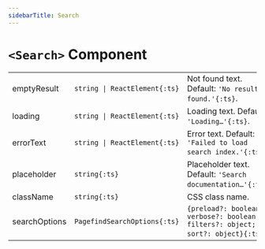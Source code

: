 ```yaml
---
sidebarTitle: Search
---
```


# `<Search>` Component

|               |                               |                                                                                 |
| ------------- | ----------------------------- | ------------------------------------------------------------------------------- |
| emptyResult   | `string \| ReactElement{:ts}` | Not found text. Default: `'No results found.'{:ts}`.                            |
| loading       | `string \| ReactElement{:ts}` | Loading text. Default: `'Loading…'{:ts}`.                                       |
| errorText     | `string \| ReactElement{:ts}` | Error text. Default: `'Failed to load search index.'{:ts}`.                     |
| placeholder   | `string{:ts}`                 | Placeholder text. Default: `'Search documentation…'{:ts}`.                      |
| className     | `string{:ts}`                 | CSS class name.                                                                 |
| searchOptions | `PagefindSearchOptions{:ts}`  | `{preload?: boolean; verbose?: boolean; filters?: object; sort?: object}{:ts}`. |
